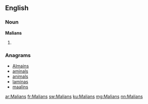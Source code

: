 ==English==

===Noun===
'''Malians'''

# {{plural of|[[Malian]]}}

===Anagrams===
* [[Almains#English|Almains]]
* [[aminals#English|aminals]]
* [[animals#English|animals]]
* [[laminas#English|laminas]]
* [[maalins#English|maalins]]

[[ar:Malians]]
[[fr:Malians]]
[[sw:Malians]]
[[ku:Malians]]
[[mg:Malians]]
[[nn:Malians]]